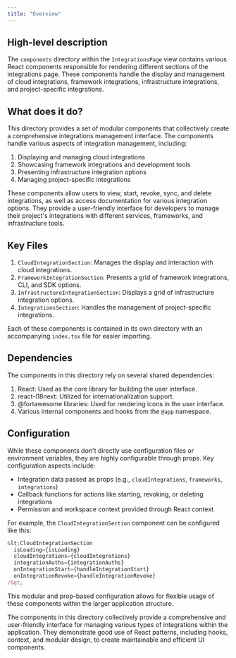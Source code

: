 ```yaml
---
title: "Overview"
---
```


## High-level description
The `components` directory within the `IntegrationsPage` view contains various React components responsible for rendering different sections of the integrations page. These components handle the display and management of cloud integrations, framework integrations, infrastructure integrations, and project-specific integrations.

## What does it do?
This directory provides a set of modular components that collectively create a comprehensive integrations management interface. The components handle various aspects of integration management, including:

1. Displaying and managing cloud integrations
2. Showcasing framework integrations and development tools
3. Presenting infrastructure integration options
4. Managing project-specific integrations

These components allow users to view, start, revoke, sync, and delete integrations, as well as access documentation for various integration options. They provide a user-friendly interface for developers to manage their project's integrations with different services, frameworks, and infrastructure tools.

## Key Files
1. `CloudIntegrationSection`: Manages the display and interaction with cloud integrations.
2. `FrameworkIntegrationSection`: Presents a grid of framework integrations, CLI, and SDK options.
3. `InfrastructureIntegrationSection`: Displays a grid of infrastructure integration options.
4. `IntegrationsSection`: Handles the management of project-specific integrations.

Each of these components is contained in its own directory with an accompanying `index.tsx` file for easier importing.

## Dependencies
The components in this directory rely on several shared dependencies:

1. React: Used as the core library for building the user interface.
2. react-i18next: Utilized for internationalization support.
3. @fortawesome libraries: Used for rendering icons in the user interface.
4. Various internal components and hooks from the `@app` namespace.

## Configuration
While these components don't directly use configuration files or environment variables, they are highly configurable through props. Key configuration aspects include:

- Integration data passed as props (e.g., `cloudIntegrations`, `frameworks`, `integrations`)
- Callback functions for actions like starting, revoking, or deleting integrations
- Permission and workspace context provided through React context

For example, the `CloudIntegrationSection` component can be configured like this:

```jsx
&lt;CloudIntegrationSection
  isLoading={isLoading}
  cloudIntegrations={cloudIntegrations}
  integrationAuths={integrationAuths}
  onIntegrationStart={handleIntegrationStart}
  onIntegrationRevoke={handleIntegrationRevoke}
/&gt;
```

This modular and prop-based configuration allows for flexible usage of these components within the larger application structure.

The components in this directory collectively provide a comprehensive and user-friendly interface for managing various types of integrations within the application. They demonstrate good use of React patterns, including hooks, context, and modular design, to create maintainable and efficient UI components.
